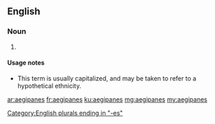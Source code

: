 ==English==

===Noun===
{{head|en|plural}}

# {{context|rare|lang=en}} {{plural of|aegipan|lang=en|nocat=1}}

====Usage notes====
* This term is usually capitalized, and may be taken to refer to a hypothetical ethnicity.

[[Category:English plurals ending in "-es"]]

[[ar:aegipanes]]
[[fr:aegipanes]]
[[ku:aegipanes]]
[[mg:aegipanes]]
[[my:aegipanes]]